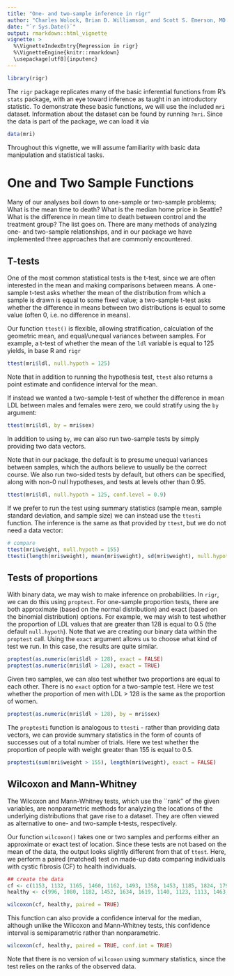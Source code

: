 ```yaml
---
title: "One- and two-sample inference in rigr"
author: "Charles Wolock, Brian D. Williamson, and Scott S. Emerson, MD PhD"
date: "`r Sys.Date()`"
output: rmarkdown::html_vignette
vignette: >
  %\VignetteIndexEntry{Regression in rigr}
  %\VignetteEngine{knitr::rmarkdown}
  \usepackage[utf8]{inputenc}
---
```


```r
library(rigr)
```
 
The `rigr` package replicates many of the basic inferential functions from R's `stats` package, with an eye toward inference as taught in an introductory statistic. To demonstrate these basic functions, we will use the included `mri` dataset. Information about the dataset can be found by running `?mri`. Since the data is part of the package, we can load it via

```r
data(mri)
```

Throughout this vignette, we will assume familiarity with basic data manipulation and statistical tasks. 

# One and Two Sample Functions

Many of our analyses boil down to one-sample or two-sample problems; What is the mean time to death? What is the median home price in Seattle? What is the difference in mean time to death between control and the treatment group? The list goes on. There are many methods of analyzing one- and two-sample relationships, and in our package we have implemented three approaches that are commonly encountered. 

## T-tests

One of the most common statistical tests is the t-test, since we are often interested in the mean and making comparisons between means. A one-sample t-test asks whether the mean of the distribution from which a sample is drawn is equal to some fixed value; a two-sample t-test asks whether the difference in means between two distributions is equal to some value (often 0, i.e. no difference in means).

Our function `ttest()` is flexible, allowing stratification, calculation of the geometric mean, and equal/unequal variances between samples. For example, a t-test of whether the mean of the `ldl` variable is equal to 125 yields, in base R and `rigr`

```r
ttest(mri$ldl, null.hypoth = 125)
```

Note that in addition to running the hypothesis test, `ttest` also returns a point estimate and confidence interval for the mean. 

If instead we wanted a two-sample t-test of whether the difference in mean LDL between males and females were zero, we could stratify using the `by` argument:

```r
ttest(mri$ldl, by = mri$sex)
```

In addition to using `by`, we can also run two-sample tests by simply providing two data vectors. 

Note that in our package, the default is to presume unequal variances between samples, which the authors believe to usually be the correct course. We also run two-sided tests by default, but others can be specified, along with non-0 null hypotheses, and tests at levels other than 0.95. 

```r
ttest(mri$ldl, null.hypoth = 125, conf.level = 0.9)
```

If we prefer to run the test using summary statistics (sample mean, sample standard deviation, and sample size) we can instead use the `ttesti` function. The inference is the same as that provided by `ttest`, but we do not need a data vector: 

```r
# compare
ttest(mri$weight, null.hypoth = 155)
ttesti(length(mri$weight), mean(mri$weight), sd(mri$weight), null.hypoth = 155)
```

## Tests of proportions

With binary data, we may wish to make inference on probabilities. In `rigr`, we can do this using `proptest`. For one-sample proportion tests, there are both approximate (based on the normal distribution) and exact (based on the binomial distribution) options. For example, we may wish to test whether the proportion of LDL values that are greater than 128 is equal to 0.5 (the default `null.hypoth`). Note that we are creating our binary data within the `proptest` call. Using the `exact` argument allows us to choose what kind of test we run. In this case, the results are quite similar. 

```r
proptest(as.numeric(mri$ldl > 128), exact = FALSE)
proptest(as.numeric(mri$ldl > 128), exact = TRUE)
```

Given two samples, we can also test whether two proportions are equal to each other. There is no `exact` option for a two-sample test. Here we test whether the proportion of men with LDL > 128 is the same as the proportion of women. 

```r
proptest(as.numeric(mri$ldl > 128), by = mri$sex)
```

The `proptesti` function is analogous to `ttesti` - rather than providing data vectors, we can provide summary statistics in the form of counts of successes out of a total number of trials. Here we test whether the proportion of people with weight greater than 155 is equal to 0.5. 

```r
proptesti(sum(mri$weight > 155), length(mri$weight), exact = FALSE)
```

## Wilcoxon and Mann-Whitney

The Wilcoxon and Mann-Whitney tests, which use the ``rank'' of the given variables, are nonparametric methods for analyzing the locations of the underlying distributions that gave rise to a dataset. They are often viewed as alternative to one- and two-sample t-tests, respectively. 

Our function `wilcoxon()` takes one or two samples and performs either an approximate or exact test of location. Since these tests are not based on the mean of the data, the output looks slightly different from that of `ttest`. Here, we perform a paired (matched) test on made-up data comparing individuals with cystic fibrosis (CF) to health individuals.  

```r
## create the data
cf <- c(1153, 1132, 1165, 1460, 1162, 1493, 1358, 1453, 1185, 1824, 1793, 1930, 2075)
healthy <- c(996, 1080, 1182, 1452, 1634, 1619, 1140, 1123, 1113, 1463, 1632, 1614, 1836)

wilcoxon(cf, healthy, paired = TRUE)
```

This function can also provide a confidence interval for the median, although unlike the Wilcoxon and Mann-Whitney tests, this confidence interval is semiparametric rather than nonparametric. 

```r
wilcoxon(cf, healthy, paired = TRUE, conf.int = TRUE)
```

Note that there is no version of `wilcoxon` using summary statistics, since the test relies on the ranks of the observed data. 